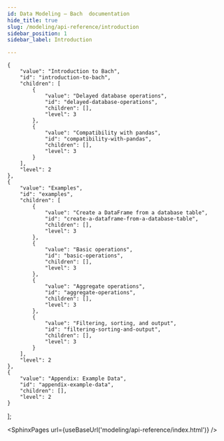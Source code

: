 ```yaml
---
id: Data Modeling — Bach  documentation
hide_title: true
slug: /modeling/api-reference/introduction
sidebar_position: 1
sidebar_label: Introduction

---
```


    {
        "value": "Introduction to Bach",
        "id": "introduction-to-bach",
        "children": [
            {
                "value": "Delayed database operations",
                "id": "delayed-database-operations",
                "children": [],
                "level": 3
            },
            {
                "value": "Compatibility with pandas",
                "id": "compatibility-with-pandas",
                "children": [],
                "level": 3
            }
        ],
        "level": 2
    },
    {
        "value": "Examples",
        "id": "examples",
        "children": [
            {
                "value": "Create a DataFrame from a database table",
                "id": "create-a-dataframe-from-a-database-table",
                "children": [],
                "level": 3
            },
            {
                "value": "Basic operations",
                "id": "basic-operations",
                "children": [],
                "level": 3
            },
            {
                "value": "Aggregate operations",
                "id": "aggregate-operations",
                "children": [],
                "level": 3
            },
            {
                "value": "Filtering, sorting, and output",
                "id": "filtering-sorting-and-output",
                "children": [],
                "level": 3
            }
        ],
        "level": 2
    },
    {
        "value": "Appendix: Example Data",
        "id": "appendix-example-data",
        "children": [],
        "level": 2
    }
];




<SphinxPages url={useBaseUrl('modeling/api-reference/index.html')} />
